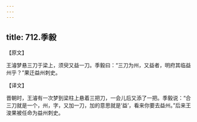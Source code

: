 ```yaml
---
---
---
```

title: 712.季毅
---



【原文】

王濬梦悬三刀于梁上，须臾又益一刀。季毅曰：“三刀为州，又益者，明府其临益州乎？”果迁益州刺史。

【译文】

晋朝时，王濬有一次梦到梁柱上悬着三把刀，一会儿后又添了一把。季毅说：“合三刀就是一个，州，字，又加一刀，加的意思就是‘益’，看来你要去益州。”后来王浚果被任命为益州刺史。
